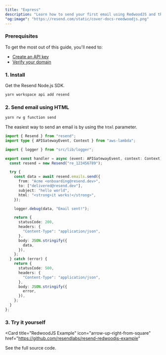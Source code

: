 ```yaml
---
title: "Express"
description: "Learn how to send your first email using RedwoodJS and the Resend Node.js SDK."
"og:image": "https://resend.com/static/cover-docs-reedwoodjs.png"
---
```


### Prerequisites

To get the most out of this guide, you'll need to:

- [Create an API key](https://resend.com/api-keys)
- [Verify your domain](https://resend.com/domains)

### 1. Install

Get the Resend Node.js SDK.

<CodeGroup>

```bash yarn
yarn workspace api add resend
```

</CodeGroup>

### 2. Send email using HTML

```bash
yarn rw g function send
```

The easiest way to send an email is by using the `html` parameter.

```ts api/src/functions/send/send.ts
import { Resend } from "resend";
import type { APIGatewayEvent, Context } from "aws-lambda";

import { logger } from "src/lib/logger";

export const handler = async (event: APIGatewayEvent, context: Context) => {
  const resend = new Resend("re_123456789");

  try {
    const data = await resend.emails.send({
      from: "Acme <onboarding@resend.dev>",
      to: ["delivered@resend.dev"],
      subject: "hello world",
      html: "<strong>it works!</strong>",
    });

    logger.debug(data, "Email sent!");

    return {
      statusCode: 200,
      headers: {
        "Content-Type": "application/json",
      },
      body: JSON.stringify({
        data,
      }),
    };
  } catch (error) {
    return {
      statusCode: 500,
      headers: {
        "Content-Type": "application/json",
      },
      body: JSON.stringify({
        error,
      }),
    };
  }
};
```

### 3. Try it yourself

<Card
  title="RedwoodJS Example"
  icon="arrow-up-right-from-square"
  href="https://github.com/resendlabs/resend-redwoodjs-example"
>
  See the full source code.
</Card>
